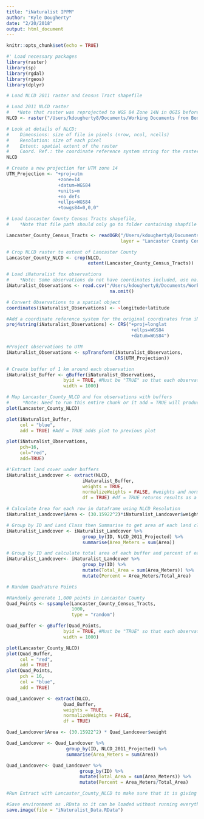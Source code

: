 ```yaml
---
title: "iNaturalist IPPM"
author: "Kyle Dougherty"
date: "2/20/2018"
output: html_document
---
```


```r
knitr::opts_chunk$set(echo = TRUE)
```

```r
#' Load necessary packages
library(raster)
library(sp)
library(rgdal)
library(rgeos)
library(dplyr)
```

```r
# Load NLCD 2011 raster and Census Tract shapefile

# Load 2011 NLCD raster 
#   *Note that raster was reprojected to WGS 84 Zone 14N in QGIS before loading
NLCD <- raster("/Users/kdougherty8/Documents/Working Documents from Box/NLCD_2011_Projected.tif")

# Look at details of NLCD:
#    Dimensions: size of file in pixels (nrow, ncol, ncells)
#    Resolution: size of each pixel
#    Extent: spatial extent of the raster
#    Coord. Ref.: the coordinate reference system string for the raster
NLCD

# Create a new projection for UTM zone 14
UTM_Projection <- "+proj=utm 
                   +zone=14 
                   +datum=WGS84 
                   +units=m 
                   +no_defs 
                   +ellps=WGS84 
                   +towgs84=0,0,0"

# Load Lancaster County Census Tracts shapefile,
#    *Note that file path should only go to folder containing shapfile and the shapefile name should then be used for layer argument

Lancaster_County_Census_Tracts <- readOGR("/Users/kdougherty8/Documents/Working Documents from Box/Lancaster County Census Tracts", 
                                          layer = "Lancaster County Census Tracts")

# Crop NLCD raster to extent of Lancaster County
Lancaster_County_NLCD <- crop(NLCD, 
                              extent(Lancaster_County_Census_Tracts))
```

```r
# Load iNaturalist fox observations 
#    *Note: Some observations do not have coordinates included, use na.omit to remove them
iNaturalist_Observations <- read.csv("/Users/kdougherty8/Documents/Working Documents from Box/observations-26772.csv") %>% 
                                      na.omit()

# Convert Observations to a spatial object
coordinates(iNaturalist_Observations) <- ~longitude+latitude 

#Add a coordinate reference system for the original coordinates from iNaturalist
proj4string(iNaturalist_Observations) <- CRS("+proj=longlat 
                                              +ellps=WGS84 
                                              +datum=WGS84")

#Project observations to UTM 
iNaturalist_Observations <- spTransform(iNaturalist_Observations, 
                                        CRS(UTM_Projection))

```

```r
# Create buffer of 1 km around each observation
iNaturalist_Buffer <- gBuffer(iNaturalist_Observations, 
                     byid = TRUE, #Must be "TRUE" so that each observation is buffered
                     width = 1000)
```

```r
# Map Lancaster_County_NLCD and fox observations with buffers 
#     *Note: Need to run this entire chunk or it add = TRUE will produce an error
plot(Lancaster_County_NLCD)

plot(iNaturalist_Buffer, 
     col = "blue", 
     add = TRUE) #Add = TRUE adds plot to previous plot

plot(iNaturalist_Observations, 
     pch=16,
     col="red", 
     add=TRUE)
```

```r
#'Extract land cover under buffers
iNaturalist_Landcover <- extract(NLCD, 
                            iNaturalist_Buffer, 
                            weights = TRUE, 
                            normalizeWeights = FALSE, #weights and normalizeWeights gives the approximate fraction of each cell that is covered by the buffer
                            df = TRUE) #df = TRUE returns results as a dataframe with first column being a sequential ID
```

```r
# Calculate Area for each row in dataframe using NLCD Resolution
iNaturalist_Landcover$Area <- (30.15922^2)*iNaturalist_Landcover$weight

# Group by ID and Land Class then Summarise to get area of each land class within buffer 
iNaturalist_Landcover <- iNaturalist_Landcover %>%
                            group_by(ID, NLCD_2011_Projected) %>%
                            summarise(Area_Meters = sum(Area))

# Group by ID and calculate total area of each buffer and percent of each class
iNaturalist_Landcover<- iNaturalist_Landcover %>% 
                            group_by(ID) %>% 
                            mutate(Total_Area = sum(Area_Meters)) %>%
                            mutate(Percent = Area_Meters/Total_Area)
```

```r
# Random Quadrature Points

#Randomly generate 1,000 points in Lancaster County
Quad_Points <- spsample(Lancaster_County_Census_Tracts, 
                        1000, 
                        type = "random")

Quad_Buffer <- gBuffer(Quad_Points, 
                     byid = TRUE, #Must be "TRUE" so that each observation is buffered
                     width = 1000)

plot(Lancaster_County_NLCD)
plot(Quad_Buffer,
     col = "red",
     add = TRUE)
plot(Quad_Points,
     pch = 16, 
     col = "blue", 
     add = TRUE)
```

```r
Quad_Landcover <- extract(NLCD, 
                     Quad_Buffer, 
                     weights = TRUE, 
                     normalizeWeights = FALSE, 
                     df = TRUE) 

Quad_Landcover$Area <- (30.15922^2) * Quad_Landcover$weight

Quad_Landcover <- Quad_Landcover %>%
                      group_by(ID, NLCD_2011_Projected) %>%
                      summarise(Area_Meters = sum(Area))

Quad_Landcover<- Quad_Landcover %>% 
                           group_by(ID) %>% 
                           mutate(Total_Area = sum(Area_Meters)) %>%
                           mutate(Percent = Area_Meters/Total_Area)

#Run Extract with Lancaster_County_NLCD to make sure that it is giving the same output. 
```

```r
#Save environment as .RData so it can be loaded without running everything
save.image(file = "iNaturalist_Data.RData")
```

